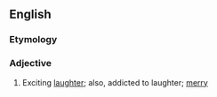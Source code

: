 ==English==

===Etymology===
{{suffix|laugh|some}}

===Adjective===
{{en-adj}}

# {{context|rare|lang=en}} Exciting [[laughter]]; also, addicted to laughter; [[merry]]